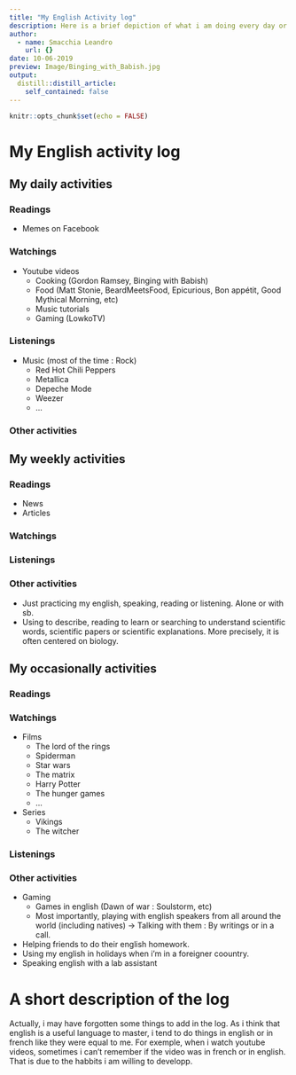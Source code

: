 ```yaml
---
title: "My English Activity log"
description: Here is a brief depiction of what i am doing every day or week, or even more occasionally in english.
author:
  - name: Smacchia Leandro
    url: {}
date: 10-06-2019
preview: Image/Binging_with_Babish.jpg
output:
  distill::distill_article:
    self_contained: false
---
```


```r
knitr::opts_chunk$set(echo = FALSE)
```

# My English activity log

## My daily activities

### Readings

* Memes on Facebook


### Watchings

* Youtube videos
  + Cooking (Gordon Ramsey, Binging with Babish)
  + Food (Matt Stonie, BeardMeetsFood, Epicurious, Bon appétit, Good Mythical Morning, etc)
  + Music tutorials
  + Gaming (LowkoTV)


### Listenings

* Music (most of the time : Rock)
  + Red Hot Chili Peppers
  + Metallica
  + Depeche Mode
  + Weezer
  + ...

### Other activities





## My weekly activities

### Readings

* News
* Articles


### Watchings




### Listenings




### Other activities

* Just practicing my english, speaking, reading or listening. Alone or with sb.
* Using to describe, reading to learn or searching to understand scientific words, scientific papers or scientific explanations. More precisely, it is often centered on biology.


## My occasionally activities

### Readings




### Watchings

* Films
  + The lord of the rings
  + Spiderman
  + Star wars
  + The matrix
  + Harry Potter
  + The hunger games
  + ...
* Series
  + Vikings
  + The witcher


### Listenings




### Other activities

* Gaming
  + Games in english (Dawn of war : Soulstorm, etc)
  + Most importantly, playing with english speakers from all around the world (including natives) -> Talking with them : By writings or in a call.
* Helping friends to do their english homework.
* Using my english in holidays when i'm in a foreigner coountry.
* Speaking english with a lab assistant




# A short description of the log

Actually, i may have forgotten some things to add in the log. As i think that english is a useful language to master, i tend to do things in english or in french like they were equal to me. For exemple, when i watch youtube videos, sometimes i can't remember if the video was in french or in english. That is due to the habbits i am willing to developp.

